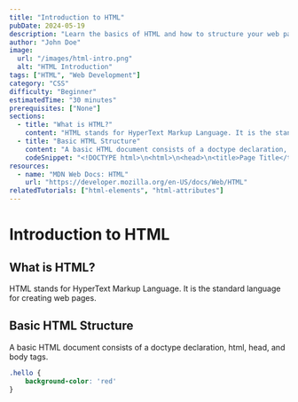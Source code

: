 ```yaml
---
title: "Introduction to HTML"
pubDate: 2024-05-19
description: "Learn the basics of HTML and how to structure your web pages."
author: "John Doe"
image: 
  url: "/images/html-intro.png"
  alt: "HTML Introduction"
tags: ["HTML", "Web Development"]
category: "CSS"
difficulty: "Beginner"
estimatedTime: "30 minutes"
prerequisites: ["None"]
sections:
  - title: "What is HTML?"
    content: "HTML stands for HyperText Markup Language. It is the standard language for creating web pages."
  - title: "Basic HTML Structure"
    content: "A basic HTML document consists of a doctype declaration, html, head, and body tags."
    codeSnippet: "<!DOCTYPE html>\n<html>\n<head>\n<title>Page Title</title>\n</head>\n<body>\n<h1>This is a Heading</h1>\n<p>This is a paragraph.</p>\n</body>\n</html>"
resources:
  - name: "MDN Web Docs: HTML"
    url: "https://developer.mozilla.org/en-US/docs/Web/HTML"
relatedTutorials: ["html-elements", "html-attributes"]
---
```


# Introduction to HTML

## What is HTML?
HTML stands for HyperText Markup Language. It is the standard language for creating web pages.

## Basic HTML Structure
A basic HTML document consists of a doctype declaration, html, head, and body tags.

```css
.hello {
    background-color: 'red'
}
```
